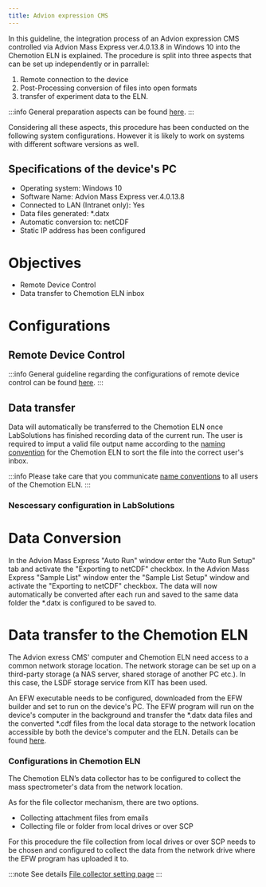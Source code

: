```yaml
---
title: Advion expression CMS
---
```


In this guideline, the integration process of an Advion expression CMS controlled via Advion Mass Express ver.4.0.13.8 in Windows 10 into the Chemotion ELN is explained.
The procedure is split into three aspects that can be set up independently or in parrallel:
1. Remote connection to the device
2. Post-Processing conversion of files into open formats
3. transfer of experiment data to the ELN.

:::info
General preparation aspects can be found [here](../devices#general-preparation-aspects).
:::

Considering all these aspects, this procedure has been conducted on the following system configurations.
However it is likely to work on systems with different software versions as well.

## Specifications of the device's PC

- Operating system: Windows 10
- Software Name: Advion Mass Express ver.4.0.13.8
- Connected to LAN (Intranet only): Yes
- Data files generated: *.datx
- Automatic conversion to: netCDF
- Static IP address has been configured

# Objectives

- Remote Device Control
- Data transfer to Chemotion ELN inbox


# Configurations

## Remote Device Control

:::info
General guideline regarding the configurations of remote device control can be found [here](configurations/remote_control).
:::

## Data transfer

Data will automatically be transferred to the Chemotion ELN once LabSolutions has finished recording data of the current run.
The user is required to imput a valid file output name according to the [naming convention](../devices#name-conventions) for the Chemotion ELN to sort the file into the correct user's inbox.

:::info
Please take care that you communicate [name conventions](../devices#name-conventions) to all users of the Chemotion ELN.
:::

### Nescessary configuration in LabSolutions

# Data Conversion

In the Advion Mass Express "Auto Run" window enter the "Auto Run Setup" tab and activate the "Exporting to netCDF" checkbox.
In the Advion Mass Express "Sample List" window enter the "Sample List Setup" window and activate the "Exporting to netCDF" checkbox.
The data will now automatically be converted after each run and saved to the same data folder the *.datx is configured to be saved to.


# Data transfer to the Chemotion ELN

The Advion exress CMS' computer and Chemotion ELN need access to a common network storage location.
The network storage can be set up on a third-party storage (a NAS server, shared storage of another PC etc.). In this case, the LSDF storage service from KIT has been used.

An EFW executable needs to be configured, downloaded from the EFW builder and set to run on the device's PC.
The EFW program will run on the device's computer in the background and transfer the *.datx data files and the converted *.cdf files from the local data storage to the network location accessible by both the device's computer and the ELN.
Details can be found [here](configurations/data_transfer).


### Configurations in Chemotion ELN

The Chemotion ELN’s data collector has to be configured to collect the mass spectrometer's data from the network location.

As for the file collector mechanism, there are two options.

- Collecting attachment files from emails
- Collecting file or folder from local drives or over SCP

For this procedure the file collection from local drives or over SCP needs to be chosen and configured to collect the data from the network drive where the EFW program has uploaded it to.

:::note See details
[File collector setting page](../install_configure/configuration#file-collection)
:::
